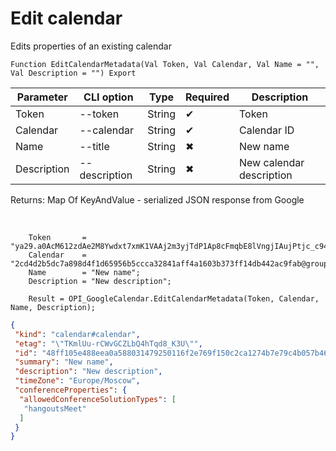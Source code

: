 ﻿---
sidebar_position: 3
---


# Edit calendar
 Edits properties of an existing calendar



`Function EditCalendarMetadata(Val Token, Val Calendar, Val Name = "", Val Description = "") Export`

  | Parameter | CLI option | Type | Required | Description |
  |-|-|-|-|-|
  | Token | --token | String | &#x2714; | Token |
  | Calendar | --calendar | String | &#x2714; | Calendar ID |
  | Name | --title | String | &#x2716; | New name |
  | Description | --description | String | &#x2716; | New calendar description |

  
  Returns:  Map Of KeyAndValue - serialized JSON response from Google

<br/>




```bsl title="Code example"
    Token       = "ya29.a0AcM612zdAe2M8Ywdxt7xmK1VAAj2m3yjTdP1Ap8cFmqbE8lVngjIAujPtjc_c94MCuKNLfn7MSssBd6NfMXDQDrHMUv7Fgjp7cjuXk68n...";
    Calendar    = "2cd4d2b5dc7a898d4f1d65956b5ccca32841aff4a1603b373ff14db442ac9fab@group.calendar.google.com";
    Name        = "New name";
    Description = "New description";

    Result = OPI_GoogleCalendar.EditCalendarMetadata(Token, Calendar, Name, Description);
```
 



```json title="Result"
{
 "kind": "calendar#calendar",
 "etag": "\"TKmlUu-rCWvGCZLbQ4hTqd8_K3U\"",
 "id": "48ff105e488eea0a588031479250116f2e769f150c2ca1274b7e79c4b057b46b@group.calendar.google.com",
 "summary": "New name",
 "description": "New description",
 "timeZone": "Europe/Moscow",
 "conferenceProperties": {
  "allowedConferenceSolutionTypes": [
   "hangoutsMeet"
  ]
 }
}
```
